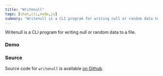 ```yaml
---
title: "Writenull"
tags: [chat,cli,node,js]
summary: "Writenull is a CLI program for writing null or random data to a file."
---
```


Writenull is a CLI program for writing null or random data to a file.
    
### Demo
<AsciinemaEmbed id="324619" width="700px" height="300px"/>

### Source
Source code for `writenull` is available [on Github](https://github.com/realprogrammer5000/writenull).
